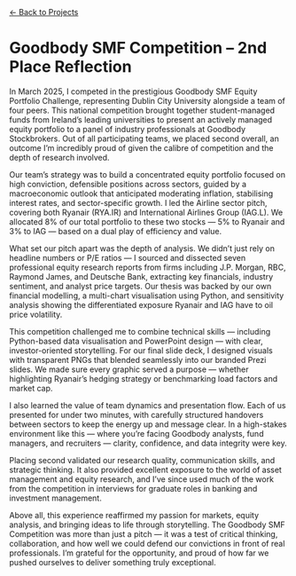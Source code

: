 ```{=html}
<a href="../index.html#projects" class="back-button back-top-left">
  ← Back to Projects
</a>
```
<h1>
Goodbody SMF Competition – 2nd Place Reflection
</h1>
<p>
In March 2025, I competed in the prestigious Goodbody SMF Equity Portfolio Challenge, representing Dublin City University alongside a team of four peers. This national competition brought together student-managed funds from Ireland’s leading universities to present an actively managed equity portfolio to a panel of industry professionals at Goodbody Stockbrokers. Out of all participating teams, we placed second overall, an outcome I’m incredibly proud of given the calibre of competition and the depth of research involved.

Our team’s strategy was to build a concentrated equity portfolio focused on high conviction, defensible positions across sectors, guided by a macroeconomic outlook that anticipated moderating inflation, stabilising interest rates, and sector-specific growth. I led the Airline sector pitch, covering both Ryanair (RYA.IR) and International Airlines Group (IAG.L). We allocated 8% of our total portfolio to these two stocks — 5% to Ryanair and 3% to IAG — based on a dual play of efficiency and value.

What set our pitch apart was the depth of analysis. We didn't just rely on headline numbers or P/E ratios — I sourced and dissected seven professional equity research reports from firms including J.P. Morgan, RBC, Raymond James, and Deutsche Bank, extracting key financials, industry sentiment, and analyst price targets. Our thesis was backed by our own financial modelling, a multi-chart visualisation using Python, and sensitivity analysis showing the differentiated exposure Ryanair and IAG have to oil price volatility.

This competition challenged me to combine technical skills — including Python-based data visualisation and PowerPoint design — with clear, investor-oriented storytelling. For our final slide deck, I designed visuals with transparent PNGs that blended seamlessly into our branded Prezi slides. We made sure every graphic served a purpose — whether highlighting Ryanair’s hedging strategy or benchmarking load factors and market cap.

I also learned the value of team dynamics and presentation flow. Each of us presented for under two minutes, with carefully structured handovers between sectors to keep the energy up and message clear. In a high-stakes environment like this — where you're facing Goodbody analysts, fund managers, and recruiters — clarity, confidence, and data integrity were key.

Placing second validated our research quality, communication skills, and strategic thinking. It also provided excellent exposure to the world of asset management and equity research, and I’ve since used much of the work from the competition in interviews for graduate roles in banking and investment management.

Above all, this experience reaffirmed my passion for markets, equity analysis, and bringing ideas to life through storytelling. The Goodbody SMF Competition was more than just a pitch — it was a test of critical thinking, collaboration, and how well we could defend our convictions in front of real professionals. I'm grateful for the opportunity, and proud of how far we pushed ourselves to deliver something truly exceptional.
</p>